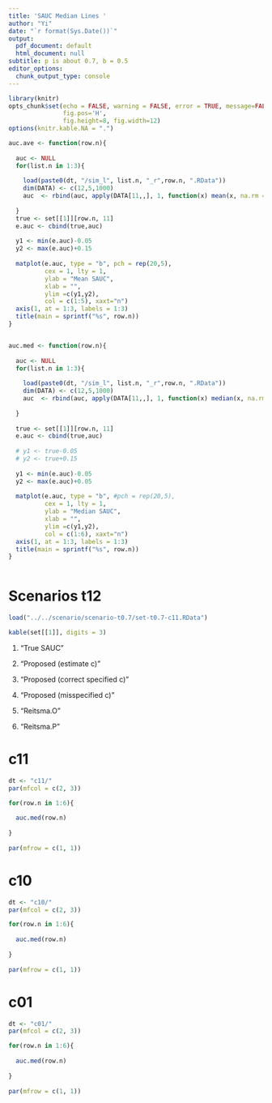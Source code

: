 ```yaml
---
title: 'SAUC Median Lines '
author: "Yi"
date: "`r format(Sys.Date())`"
output:
  pdf_document: default
  html_document: null
subtitle: p is about 0.7, b = 0.5
editor_options:
  chunk_output_type: console
---
```


```r
library(knitr)
opts_chunk$set(echo = FALSE, warning = FALSE, error = TRUE, message=FALSE, comment="", 
               fig.pos='H', 
               fig.height=8, fig.width=12)
options(knitr.kable.NA = ".")

auc.ave <- function(row.n){
  
  auc <- NULL
  for(list.n in 1:3){
    
    load(paste0(dt, "/sim_l", list.n, "_r",row.n, ".RData"))
    dim(DATA) <- c(12,5,1000)
    auc  <- rbind(auc, apply(DATA[11,,], 1, function(x) mean(x, na.rm = TRUE)))
            
  }
  true <- set[[1]][row.n, 11]
  e.auc <- cbind(true,auc)
  
  y1 <- min(e.auc)-0.05
  y2 <- max(e.auc)+0.15
  
  matplot(e.auc, type = "b", pch = rep(20,5), 
          cex = 1, lty = 1, 
          ylab = "Mean SAUC", 
          xlab = "",
          ylim =c(y1,y2),
          col = c(1:5), xaxt="n")
  axis(1, at = 1:3, labels = 1:3)
  title(main = sprintf("%s", row.n))
}


auc.med <- function(row.n){
  
  auc <- NULL
  for(list.n in 1:3){
    
    load(paste0(dt, "/sim_l", list.n, "_r",row.n, ".RData"))
    dim(DATA) <- c(12,5,1000)
    auc  <- rbind(auc, apply(DATA[11,,], 1, function(x) median(x, na.rm = TRUE)))
            
  }
  
  true <- set[[1]][row.n, 11]
  e.auc <- cbind(true,auc)
  
  # y1 <- true-0.05
  # y2 <- true+0.15
  
  y1 <- min(e.auc)-0.05
  y2 <- max(e.auc)+0.05
  
  matplot(e.auc, type = "b", #pch = rep(20,5),
          cex = 1, lty = 1, 
          ylab = "Median SAUC", 
          xlab = "",
          ylim =c(y1,y2),
          col = c(1:6), xaxt="n")
  axis(1, at = 1:3, labels = 1:3)
  title(main = sprintf("%s", row.n))
}



```

# Scenarios t12

```r
load("../../scenario/scenario-t0.7/set-t0.7-c11.RData")

kable(set[[1]], digits = 3)
```

1. "True SAUC"

2. "Proposed (estimate c)" 

3. "Proposed (correct specified c)"

4. "Proposed (misspecified c)" 

5. "Reitsma.O"

6. "Reitsma.P"

# c11

```r
dt <- "c11/"
par(mfcol = c(2, 3))

for(row.n in 1:6){
  
  auc.med(row.n)
  
}
  
par(mfrow = c(1, 1))

```

# c10

```r
dt <- "c10/"
par(mfcol = c(2, 3))

for(row.n in 1:6){
  
  auc.med(row.n)
  
}
  
par(mfrow = c(1, 1))

```

# c01

```r
dt <- "c01/"
par(mfcol = c(2, 3))

for(row.n in 1:6){
  
  auc.med(row.n)
  
}
  
par(mfrow = c(1, 1))

```